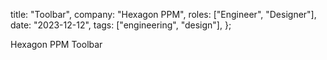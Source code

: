 
  title: "Toolbar",
  company: "Hexagon PPM",
  roles: ["Engineer", "Designer"],
  date: "2023-12-12",
  tags: ["engineering", "design"],
};

<ThumbnailContainer>
  <HexagonToolbarThumbnail active fullscreen />
</ThumbnailContainer>

Hexagon PPM Toolbar
